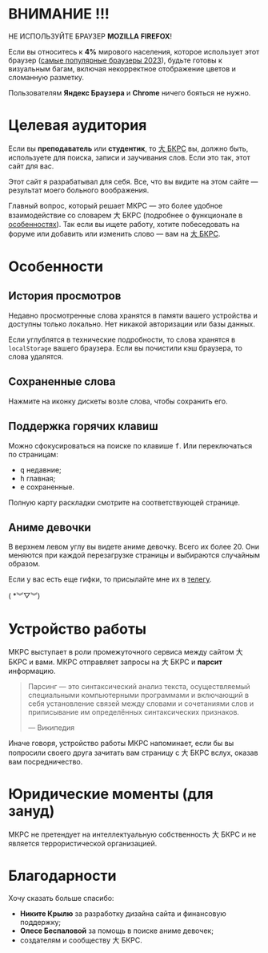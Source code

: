# ВНИМАНИЕ !!!

НЕ ИСПОЛЬЗУЙТЕ БРАУЗЕР **MOZILLA FIREFOX**!

Если вы относитесь к **4%** мирового населения, которое использует этот браузер ([самые популярные браузеры 2023](https://www.oberlo.com/statistics/browser-market-share)), будьте готовы к визуальным багам, включая некорректное отображение цветов и сломанную разметку.

Пользователям **Яндекс Браузера** и **Chrome** ничего бояться не нужно.

# Целевая аудитория

Если вы **преподаватель** или **студентик**, то [大 БКРС](https://bkrs.info) вы, должно быть, используете для поиска, записи и заучивания слов. Если это так, этот сайт для вас.

Этот сайт я разрабатывал для себя. Все, что вы видите на этом сайте — результат моего больного воображения.

Главный вопрос, который решает МКРС — это более удобное взаимодействие со словарем 大 БКРС (подробнее о функционале в [особенностях](#Особенности)). Так если вы ищете работу, хотите побеседовать на форуме или добавить или изменить слово — вам на [大 БКРС](https://bkrs.info).

# Особенности

## История просмотров

Недавно просмотренные слова хранятся в памяти вашего устройства и доступны только локально. Нет никакой авторизации или базы данных.

Если углублятся в технические подробности, то слова хранятся в `localStorage` вашего браузера. Если вы почистили кэш браузера, то слова удалятся.

## Сохраненные слова

Нажмите на иконку дискеты возле слова, чтобы сохранить его.

## Поддержка горячих клавиш

Можно сфокусироваться на поиске по клавише <kbd>f</kbd>. Или переключаться по страницам:

- <kbd>q</kbd> недавние;
- <kbd>h</kbd> главная;
- <kbd>e</kbd> сохраненные.

Полную карту раскладки смотрите на соответствующей странице.

## Аниме девочки

В верхнем левом углу вы видете аниме девочку. Всего их более 20. Они меняются при каждой перезагрузке страницы и выбираются случайным образом.

Если у вас есть еще гифки, то присылайте мне их в [телегу](https://t.me/piscopancer).

( \*︾▽︾)

# Устройство работы

МКРС выступает в роли промежуточного сервиса между сайтом 大 БКРС и вами. МКРС отправляет запросы на 大 БКРС и **парсит** информацию.

> Парсинг — это синтаксический анализ текста, осуществляемый специальными компьютерными программами и включающий в себя установление связей между словами и сочетаниями слов и приписывание им определённых синтаксических признаков.
>
> — Википедия

Иначе говоря, устройство работы МКРС напоминает, если бы вы попросили своего друга зачитать вам страницу с 大 БКРС вслух, оказав вам посредничество.

# Юридические моменты (для зануд)

МКРС не претендует на интеллектуальную собственность 大 БКРС и не является террористической организацией.

# Благодарности

Хочу сказать больше спасибо:

- **Никите Крылю** за разработку дизайна сайта и финансовую поддержку;
- **Олесе Беспаловой** за помощь в поиске аниме девочек;
- создателям и сообществу 大 БКРС.
